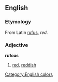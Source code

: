 ==English==
===Etymology===
From Latin [[rufus]], ''red''.
===Adjective===
'''rufous'''

#[[red]], [[reddish]]
[[Category:English colors]]